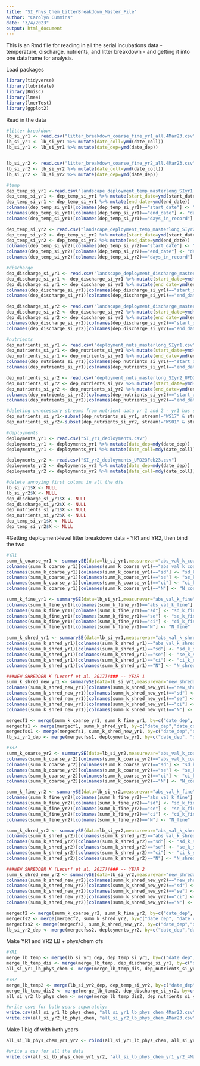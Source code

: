 ```yaml
---
title: "SI_Phys_Chem_LitterBreakdown_Master_File"
author: "Carolyn Cummins"
date: "3/4/2023"
output: html_document
---
```

This is an Rmd file for reading in all the serial incubations data - temperature, discharge, nutrients, and litter breakdown - and getting it into one dataframe for analysis.

Load packages
```r
library(tidyverse)
library(lubridate)
library(Rmisc)
library(lme4)
library(lmerTest)
library(ggplot2)
```


Read in the data
```r

#litter breakdown
lb_si_yr1 <- read.csv("litter_breakdown_coarse_fine_yr1_all.4Mar23.csv")
lb_si_yr1 <- lb_si_yr1 %>% mutate(date_coll=ymd(date_coll))
lb_si_yr1 <- lb_si_yr1 %>% mutate(date_dep=ymd(date_dep))


lb_si_yr2 <- read.csv("litter_breakdown_coarse_fine_yr2_all.4Mar23.csv")
lb_si_yr2 <- lb_si_yr2 %>% mutate(date_coll=ymd(date_coll))
lb_si_yr2 <- lb_si_yr2 %>% mutate(date_dep=ymd(date_dep))

#temp
dep_temp_si_yr1 <-read.csv("landscape_deployment_temp_masterlong_SIyr1.csv")
dep_temp_si_yr1 <- dep_temp_si_yr1 %>% mutate(start_date=ymd(start_date))
dep_temp_si_yr1 <- dep_temp_si_yr1 %>% mutate(end_date=ymd(end_date))
colnames(dep_temp_si_yr1)[colnames(dep_temp_si_yr1)=="start_date"] <- "date_dep"
colnames(dep_temp_si_yr1)[colnames(dep_temp_si_yr1)=="end_date"] <- "date_coll"
colnames(dep_temp_si_yr1)[colnames(dep_temp_si_yr1)=="days_in_record"] <- "days_in_record_temp"

dep_temp_si_yr2 <- read.csv("landscape_deployment_temp_masterlong_SIyr2_UPD23Feb23.csv")
dep_temp_si_yr2 <- dep_temp_si_yr2 %>% mutate(start_date=ymd(start_date))
dep_temp_si_yr2 <- dep_temp_si_yr2 %>% mutate(end_date=ymd(end_date))
colnames(dep_temp_si_yr2)[colnames(dep_temp_si_yr2)=="start_date"] <- "date_dep"
colnames(dep_temp_si_yr2)[colnames(dep_temp_si_yr2)=="end_date"] <- "date_coll"
colnames(dep_temp_si_yr2)[colnames(dep_temp_si_yr2)=="days_in_record"] <- "days_in_record_temp"

#discharge
dep_discharge_si_yr1 <- read.csv("landscape_deployment_discharge_masterlong_SIyr1_UPD23Feb23.csv")
dep_discharge_si_yr1 <- dep_discharge_si_yr1 %>% mutate(start_date=ymd(start_date))
dep_discharge_si_yr1 <- dep_discharge_si_yr1 %>% mutate(end_date=ymd(end_date))
colnames(dep_discharge_si_yr1)[colnames(dep_discharge_si_yr1)=="start_date"] <- "date_dep"
colnames(dep_discharge_si_yr1)[colnames(dep_discharge_si_yr1)=="end_date"] <- "date_coll"

dep_discharge_si_yr2 <- read.csv("landscape_deployment_discharge_masterlong_SIyr2_UPD23Feb23.csv")
dep_discharge_si_yr2 <- dep_discharge_si_yr2 %>% mutate(start_date=ymd(start_date))
dep_discharge_si_yr2 <- dep_discharge_si_yr2 %>% mutate(end_date=ymd(end_date))
colnames(dep_discharge_si_yr2)[colnames(dep_discharge_si_yr2)=="start_date"] <- "date_dep"
colnames(dep_discharge_si_yr2)[colnames(dep_discharge_si_yr2)=="end_date"] <- "date_coll"

#nutrients
dep_nutrients_si_yr1 <- read.csv("deployment_nuts_masterlong_SIyr1.csv")
dep_nutrients_si_yr1 <- dep_nutrients_si_yr1 %>% mutate(start_date=ymd(start_date))
dep_nutrients_si_yr1 <- dep_nutrients_si_yr1 %>% mutate(end_date=ymd(end_date))
colnames(dep_nutrients_si_yr1)[colnames(dep_nutrients_si_yr1)=="start_date"] <- "date_dep"
colnames(dep_nutrients_si_yr1)[colnames(dep_nutrients_si_yr1)=="end_date"] <- "date_coll"

dep_nutrients_si_yr2 <- read.csv("deployment_nuts_masterlong_SIyr2_UPD23Feb23.csv")
dep_nutrients_si_yr2 <- dep_nutrients_si_yr2 %>% mutate(start_date=ymd(start_date))
dep_nutrients_si_yr2 <- dep_nutrients_si_yr2 %>% mutate(end_date=ymd(end_date))
colnames(dep_nutrients_si_yr2)[colnames(dep_nutrients_si_yr2)=="start_date"] <- "date_dep"
colnames(dep_nutrients_si_yr2)[colnames(dep_nutrients_si_yr2)=="end_date"] <- "date_coll"

#deleting unnecessary streams from nutrient data yr 1 and 2 - yr1 has some yr2 streams and yr2 has some yr1 streams...
dep_nutrients_si_yr1<-subset(dep_nutrients_si_yr1, stream!="WS17" & stream!="WS34" & stream!="WS37")
dep_nutrients_si_yr2<-subset(dep_nutrients_si_yr2, stream!="WS01" & stream!="WS02" & stream!="WS06" & stream!="WS07" & stream!="WS08" & stream!="WS13" & stream!="WS14" & stream!="WS18" & stream!="WS27" & stream!="WS31" & stream!="WS32" & stream!="WS36")

#deployments
deployments_yr1 <- read.csv("SI_yr1_deployments.csv")
deployments_yr1 <- deployments_yr1 %>% mutate(date_dep=mdy(date_dep))
deployments_yr1 <- deployments_yr1 %>% mutate(date_coll=mdy(date_coll))

deployments_yr2 <- read.csv("SI_yr2_deployments_UPD23Feb23.csv")
deployments_yr2 <- deployments_yr2 %>% mutate(date_dep=mdy(date_dep))
deployments_yr2 <- deployments_yr2 %>% mutate(date_coll=mdy(date_coll))

#delete annoying first column in all the dfs
lb_si_yr1$X <- NULL
lb_si_yr2$X <- NULL
dep_discharge_si_yr1$X <- NULL
dep_discharge_si_yr2$X <- NULL
dep_nutrients_si_yr1$X <- NULL
dep_nutrients_si_yr2$X <- NULL
dep_temp_si_yr1$X <- NULL
dep_temp_si_yr2$X <- NULL

```


#Getting deployment-level litter breakdown data - YR1 and YR2, then bind the two
```r
#YR1
summ_k_coarse_yr1 <- summarySE(data=lb_si_yr1,measurevar="abs_val_k_coarse", groupvars=c("date_dep","date_coll", "rhodo_acer", "stream"), na.rm=TRUE)
colnames(summ_k_coarse_yr1)[colnames(summ_k_coarse_yr1)=="abs_val_k_coarse"] <- "mean_k_coarse"
colnames(summ_k_coarse_yr1)[colnames(summ_k_coarse_yr1)=="sd"] <- "sd_k_coarse"
colnames(summ_k_coarse_yr1)[colnames(summ_k_coarse_yr1)=="se"] <- "se_k_coarse"
colnames(summ_k_coarse_yr1)[colnames(summ_k_coarse_yr1)=="ci"] <- "ci_k_coarse"
colnames(summ_k_coarse_yr1)[colnames(summ_k_coarse_yr1)=="N"] <- "N_coarse"

summ_k_fine_yr1 <- summarySE(data=lb_si_yr1,measurevar="abs_val_k_fine", groupvars=c("date_dep","date_coll", "rhodo_acer", "stream"), na.rm=TRUE)
colnames(summ_k_fine_yr1)[colnames(summ_k_fine_yr1)=="abs_val_k_fine"] <- "mean_k_fine"
colnames(summ_k_fine_yr1)[colnames(summ_k_fine_yr1)=="sd"] <- "sd_k_fine"
colnames(summ_k_fine_yr1)[colnames(summ_k_fine_yr1)=="se"] <- "se_k_fine"
colnames(summ_k_fine_yr1)[colnames(summ_k_fine_yr1)=="ci"] <- "ci_k_fine"
colnames(summ_k_fine_yr1)[colnames(summ_k_fine_yr1)=="N"] <- "N_fine"

summ_k_shred_yr1 <- summarySE(data=lb_si_yr1,measurevar="abs_val_k_shred", groupvars=c("date_dep","date_coll", "rhodo_acer", "stream"), na.rm=TRUE)
colnames(summ_k_shred_yr1)[colnames(summ_k_shred_yr1)=="abs_val_k_shred"] <- "mean_k_shred"
colnames(summ_k_shred_yr1)[colnames(summ_k_shred_yr1)=="sd"] <- "sd_k_shred"
colnames(summ_k_shred_yr1)[colnames(summ_k_shred_yr1)=="se"] <- "se_k_shred"
colnames(summ_k_shred_yr1)[colnames(summ_k_shred_yr1)=="ci"] <- "ci_k_shred"
colnames(summ_k_shred_yr1)[colnames(summ_k_shred_yr1)=="N"] <- "N_shred"

###NEW SHREDDER K (Lecerf et al. 2017)!### -- YEAR 1
summ_k_shred_new_yr1 <- summarySE(data=lb_si_yr1,measurevar="new_shredder_k", groupvars=c("date_dep","date_coll", "rhodo_acer", "stream"), na.rm=TRUE)
colnames(summ_k_shred_new_yr1)[colnames(summ_k_shred_new_yr1)=="new_shredder_k"] <- "mean_k_shred_new"
colnames(summ_k_shred_new_yr1)[colnames(summ_k_shred_new_yr1)=="sd"] <- "sd_k_shred_new"
colnames(summ_k_shred_new_yr1)[colnames(summ_k_shred_new_yr1)=="se"] <- "se_k_shred_new"
colnames(summ_k_shred_new_yr1)[colnames(summ_k_shred_new_yr1)=="ci"] <- "ci_k_shred_new"
colnames(summ_k_shred_new_yr1)[colnames(summ_k_shred_new_yr1)=="N"] <- "N_shred_new"

mergecf1 <- merge(summ_k_coarse_yr1, summ_k_fine_yr1, by=c("date_dep", "date_coll", "rhodo_acer", "stream"))
mergecfs1 <- merge(mergecf1, summ_k_shred_yr1, by=c("date_dep","date_coll", "rhodo_acer", "stream"))
mergecfss1 <- merge(mergecfs1, summ_k_shred_new_yr1, by=c("date_dep","date_coll", "rhodo_acer", "stream"))
lb_si_yr1_dep <- merge(mergecfss1, deployments_yr1, by=c("date_dep", "date_coll"))

#YR2
summ_k_coarse_yr2 <- summarySE(data=lb_si_yr2,measurevar="abs_val_k_coarse", groupvars=c("date_dep","date_coll", "rhodo_acer", "stream"), na.rm=TRUE)
colnames(summ_k_coarse_yr2)[colnames(summ_k_coarse_yr2)=="abs_val_k_coarse"] <- "mean_k_coarse"
colnames(summ_k_coarse_yr2)[colnames(summ_k_coarse_yr2)=="sd"] <- "sd_k_coarse"
colnames(summ_k_coarse_yr2)[colnames(summ_k_coarse_yr2)=="se"] <- "se_k_coarse"
colnames(summ_k_coarse_yr2)[colnames(summ_k_coarse_yr2)=="ci"] <- "ci_k_coarse"
colnames(summ_k_coarse_yr2)[colnames(summ_k_coarse_yr2)=="N"] <- "N_coarse"

summ_k_fine_yr2 <- summarySE(data=lb_si_yr2,measurevar="abs_val_k_fine", groupvars=c("date_dep","date_coll", "rhodo_acer", "stream"), na.rm=TRUE)
colnames(summ_k_fine_yr2)[colnames(summ_k_fine_yr2)=="abs_val_k_fine"] <- "mean_k_fine"
colnames(summ_k_fine_yr2)[colnames(summ_k_fine_yr2)=="sd"] <- "sd_k_fine"
colnames(summ_k_fine_yr2)[colnames(summ_k_fine_yr2)=="se"] <- "se_k_fine"
colnames(summ_k_fine_yr2)[colnames(summ_k_fine_yr2)=="ci"] <- "ci_k_fine"
colnames(summ_k_fine_yr2)[colnames(summ_k_fine_yr2)=="N"] <- "N_fine"

summ_k_shred_yr2 <- summarySE(data=lb_si_yr2,measurevar="abs_val_k_shred", groupvars=c("date_dep","date_coll", "rhodo_acer", "stream"), na.rm=TRUE)
colnames(summ_k_shred_yr2)[colnames(summ_k_shred_yr2)=="abs_val_k_shred"] <- "mean_k_shred"
colnames(summ_k_shred_yr2)[colnames(summ_k_shred_yr2)=="sd"] <- "sd_k_shred"
colnames(summ_k_shred_yr2)[colnames(summ_k_shred_yr2)=="se"] <- "se_k_shred"
colnames(summ_k_shred_yr2)[colnames(summ_k_shred_yr2)=="ci"] <- "ci_k_shred"
colnames(summ_k_shred_yr2)[colnames(summ_k_shred_yr2)=="N"] <- "N_shred"

###NEW SHREDDER K (Lecerf et al. 2017)!### -- YEAR 2
summ_k_shred_new_yr2 <- summarySE(data=lb_si_yr2,measurevar="new_shredder_k", groupvars=c("date_dep","date_coll", "rhodo_acer", "stream"), na.rm=TRUE)
colnames(summ_k_shred_new_yr2)[colnames(summ_k_shred_new_yr2)=="new_shredder_k"] <- "mean_k_shred_new"
colnames(summ_k_shred_new_yr2)[colnames(summ_k_shred_new_yr2)=="sd"] <- "sd_k_shred_new"
colnames(summ_k_shred_new_yr2)[colnames(summ_k_shred_new_yr2)=="se"] <- "se_k_shred_new"
colnames(summ_k_shred_new_yr2)[colnames(summ_k_shred_new_yr2)=="ci"] <- "ci_k_shred_new"
colnames(summ_k_shred_new_yr2)[colnames(summ_k_shred_new_yr2)=="N"] <- "N_shred_new"

mergecf2 <- merge(summ_k_coarse_yr2, summ_k_fine_yr2, by=c("date_dep", "date_coll", "rhodo_acer", "stream"))
mergecfs2 <- merge(mergecf2, summ_k_shred_yr2, by=c("date_dep", "date_coll", "rhodo_acer", "stream"))
mergecfss2 <- merge(mergecfs2, summ_k_shred_new_yr2, by=c("date_dep","date_coll", "rhodo_acer", "stream"))
lb_si_yr2_dep <- merge(mergecfss2, deployments_yr2, by=c("date_dep","date_coll"))
```


Make YR1 and YR2 LB + phys/chem dfs
```r
#YR1
merge_lb_temp <- merge(lb_si_yr1_dep, dep_temp_si_yr1, by=c("date_dep", "date_coll", "stream", "deployment"))
merge_lb_temp_dis <- merge(merge_lb_temp, dep_discharge_si_yr1, by=c("date_dep", "date_coll", "stream", "deployment"))
all_si_yr1_lb_phys_chem <- merge(merge_lb_temp_dis, dep_nutrients_si_yr1, by=c("date_dep", "date_coll", "stream", "deployment"))

#YR2
merge_lb_temp2 <- merge(lb_si_yr2_dep, dep_temp_si_yr2, by=c("date_dep","date_coll", "stream", "deployment"))
merge_lb_temp_dis2 <- merge(merge_lb_temp2, dep_discharge_si_yr2, by=c("date_dep","date_coll", "stream", "deployment"))
all_si_yr2_lb_phys_chem <- merge(merge_lb_temp_dis2, dep_nutrients_si_yr2, by=c("date_dep","date_coll", "stream", "deployment"))

#write csvs for both years separately:
write.csv(all_si_yr1_lb_phys_chem, "all_si_yr1_lb_phys_chem_4Mar23.csv")
write.csv(all_si_yr2_lb_phys_chem, "all_si_yr2_lb_phys_chem_4Mar23.csv")
```


Make 1 big df with both years
```r
all_si_lb_phys_chem_yr1_yr2 <- rbind(all_si_yr1_lb_phys_chem, all_si_yr2_lb_phys_chem)

#write a csv for all the data
write.csv(all_si_lb_phys_chem_yr1_yr2, "all_si_lb_phys_chem_yr1_yr2_4Mar23.csv")
```




